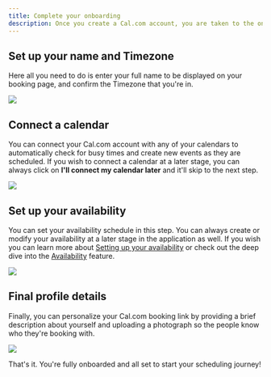 ```yaml
---
title: Complete your onboarding 
description: Once you create a Cal.com account, you are taken to the onboarding flow, where you'll need to go through the process of setting up some basics to get you up and running.
---
```


## Set up your name and Timezone

Here all you need to do is enter your full name to be displayed on your booking page, and confirm the Timezone that you're in.

![](https://res.cloudinary.com/djp21wtxm/image/upload/w_1600/v1676954706/i1600x900-akHcmOHfAXkX_g7isuj.png)

## Connect a calendar

You can connect your Cal.com account with any of your calendars to automatically check for busy times and create new events as they are scheduled. If you wish to connect a calendar at a later stage, you can always click on **I'll connect my calendar later** and it'll skip to the next step.

![](https://res.cloudinary.com/djp21wtxm/image/upload/w_1600/v1676954740/i1600x900-UcoZykKljPsG_pftvub.png)

## Set up your availability

You can set your availability schedule in this step. You can always create or modify your availability at a later stage in the application as well. If you wish you can learn more about [Setting up your availability](https://cal.com/docs/how-to-guides/setting-up-your-availability) or check out the deep dive into the [Availability](https://cal.com/docs/core-features/availability) feature.

![](https://res.cloudinary.com/djp21wtxm/image/upload/w_1600/v1676954778/i1600x900--rsrw7G9JKrW_d8fm8m.png)

## Final profile details

Finally, you can personalize your Cal.com booking link by providing a brief description about yourself and uploading a photograph so the people know who they're booking with.

![](https://res.cloudinary.com/djp21wtxm/image/upload/w_1600/v1676954843/i1600x900-YhAs1gRVQJwU_wf80pn.png)

That's it. You're fully onboarded and all set to start your scheduling journey!